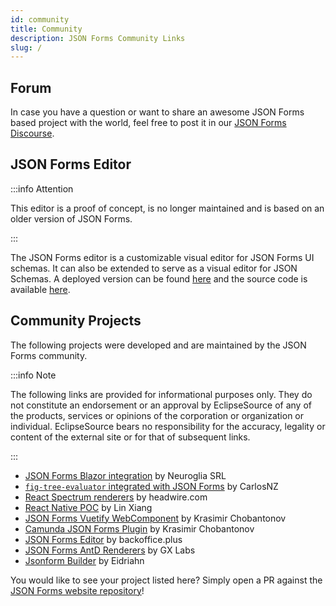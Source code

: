 ```yaml
---
id: community
title: Community
description: JSON Forms Community Links
slug: /
---
```


## Forum

In case you have a question or want to share an awesome JSON Forms based project with the world, feel free to post it in our [JSON Forms Discourse](https://jsonforms.discourse.group/).

## JSON Forms Editor

:::info Attention

This editor is a proof of concept, is no longer maintained and is based on an older version of JSON Forms.

:::

The JSON Forms editor is a customizable visual editor for JSON Forms UI schemas.
It can also be extended to serve as a visual editor for JSON Schemas.
A deployed version can be found [here](https://jsonforms-editor.netlify.app/) and the source code is available [here](https://github.com/eclipsesource/jsonforms-editor).

## Community Projects

The following projects were developed and are maintained by the JSON Forms community.

:::info Note

The following links are provided for informational purposes only.
They do not constitute an endorsement or an approval by EclipseSource of any of the products, services or opinions of the corporation or organization or individual.
EclipseSource bears no responsibility for the accuracy, legality or content of the external site or for that of subsequent links.

:::

- [JSON Forms Blazor integration](https://github.com/neuroglia-io/Neuroglia.Blazor.JsonForms) by Neuroglia SRL
- [`fig-tree-evaluator` integrated with JSON Forms](https://github.com/CarlosNZ/jsonforms-with-figtree-demo) by CarlosNZ
- [React Spectrum renderers](https://github.com/headwirecom/jsonforms-react-spectrum-renderers) by headwire.com
- [React Native POC](https://github.com/RyanLinXiang/JsonFormsRN) by Lin Xiang
- [JSON Forms Vuetify WebComponent](https://github.com/kchobantonov/jsonforms-vuetify-webcomponent) by Krasimir Chobantonov
- [Camunda JSON Forms Plugin](https://github.com/kchobantonov/camunda-jsonforms-plugin) by Krasimir Chobantonov
- [JSON Forms Editor](https://jsonformseditor.io) by backoffice.plus
- [JSON Forms AntD Renderers](https://github.com/great-expectations/jsonforms-antd-renderers) by GX Labs
- [Jsonform Builder](https://www.jsonform-builder.com/) by Eidriahn

You would like to see your project listed here?
Simply open a PR against the [JSON Forms website repository](https://github.com/eclipsesource/jsonforms2-website/blob/master/content/community/community.mdx)!
